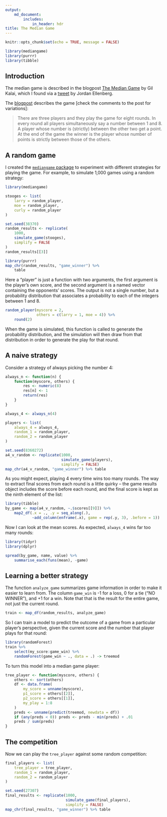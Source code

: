 ```yaml
---
output: 
    md_document:
        includes:
            in_header: hdr
title: The Median Game
---
```


```r
knitr::opts_chunk$set(echo = TRUE, message = FALSE)
```

```r
library(mediangame)
library(purrr)
library(tibble)
```

## Introduction

The median game is described in the blogpost [The Median Game](https://gilkalai.wordpress.com/2017/01/14/the-median-game/) by Gil Kalai, which I found via a [tweet](https://twitter.com/JSEllenberg/status/820339568486576128) by Jordan Ellenberg. 

The [blogpost](https://gilkalai.wordpress.com/2017/01/14/the-median-game/) describes the game [check the comments to the post for variations]:

>There are three players and they play the game for eight rounds. In every round all players simultaneously say a number between 1 and 8. A player whose number is (strictly) between the other two get a point. At the end of the game the winner is the player whose number of points is strictly between those of the others.

## A random game

I created the [`mediangame` package](https://github.com/tarakc02/mediangame) to experiment with different strategies for playing the game. For example, to simulate 1,000 games using a random strategy:

```r
library(mediangame)

stooges <- list(
    larry = random_player,
    moe = random_player,
    curly = random_player
)

set.seed(38370)
random_results <- replicate(
    1000, 
    simulate_game(stooges), 
    simplify = FALSE
)
random_results[[3]]

library(purrr)
map_chr(random_results, "game_winner") %>% 
    table
```

Here a "player" is just a function with two arguments, the first argument is the player's own score, and the second argument is a named vector containing the opponents' scores. The output is not a single number, but a probability distribution that associates a probability to each of the integers between 1 and 8.

```r
random_player(myscore = 2, 
              others = c(larry = 1, moe = 4)) %>% 
    round(2)
```

When the game is simulated, this function is called to generate the probability distribution, and the simulation will then draw from that distribution in order to generate the play for that round. 

## A naive strategy

Consider a strategy of always picking the number 4: 

```r
always_n <- function(n) {
    function(myscore, others) {
        res <- numeric(8)
        res[n] <- 1
        return(res)
    }
}

always_4 <- always_n(4)

players <- list(
    always_4 = always_4,
    random_1 = random_player,
    random_2 = random_player
)

set.seed(8360272)
a4_v_random <- replicate(1000, 
                         simulate_game(players), 
                         simplify = FALSE)
map_chr(a4_v_random, "game_winner") %>% table
```

As you might expect, playing 4 every time wins too many rounds. The way to extract final scores from each round is a little quirky -- the game results object includes the score before each round, and the final score is kept as the ninth element of the list:

```r
library(tibble)
by_game <- map(a4_v_random, ~.$scores[[9]]) %>% 
    map2_df(.x = ., .y = seq_along(.), 
            ~add_column(enframe(.x), game = rep(.y, 3), .before = 1))
```

Now I can look at the mean scores. As expected, `always_4` wins far too many rounds:

```r
library(tidyr)
library(dplyr)

spread(by_game, name, value) %>% 
    summarise_each(funs(mean), -game)
```

## Learning a better strategy

The function `analyze_game` summarizes game information in order to make it easier to learn from. The column `game_win` is -1 for a loss, 0 for a tie ("NO WINNER"), and +1 for a win. Note that that is the result for the entire game, not just the current round. 

```r
train <- map_df(random_results, analyze_game)
```

So I can train a model to predict the outcome of a game from a particular player's perspective, given the current score and the number that player plays for that round:

```r
library(randomForest)
train %>% 
    select(my_score:game_win) %>%
    randomForest(game_win ~ ., data = .) -> treemod
```

To turn this model into a median game player:

```r
tree_player <- function(myscore, others) {
    others <- sort(others)
    df <- data.frame(
        my_score = unname(myscore),
        p1_score = others[[2]],
        p2_score = others[[1]],
        my_play = 1:8
    )
    preds <- unname(predict(treemod, newdata = df))
    if (any(preds < 0)) preds <- preds - min(preds) + .01
    preds / sum(preds)
}
```

## The competition

Now we can play the `tree_player` against some random competition:

```r
final_players <- list(
    tree_player = tree_player,
    random_1 = random_player,
    random_2 = random_player
)

set.seed(27307)
final_results <- replicate(1000, 
                           simulate_game(final_players), 
                           simplify = FALSE)
map_chr(final_results, "game_winner") %>% table
```

